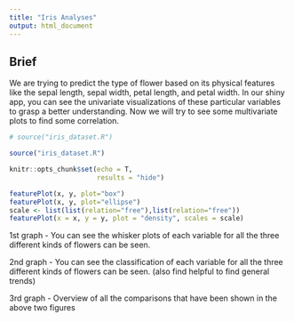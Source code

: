 ```yaml
---
title: "Iris Analyses"
output: html_document
---
```



## Brief 

We are trying to predict the type of flower based on its physical features like the sepal length, sepal width, petal length, and petal width. In our shiny app, you can see the univariate visualizations of these particular variables to grasp a better understanding. Now we will try to see some multivariate plots to find some correlation.

```r
# source("iris_dataset.R")
```


```r
source("iris_dataset.R")

knitr::opts_chunk$set(echo = T,
                      results = "hide")
```


```r
featurePlot(x, y, plot="box")
featurePlot(x, y, plot="ellipse")
scale <- list(list(relation="free"),list(relation="free"))
featurePlot(x = x, y = y, plot = "density", scales = scale)
```

1st graph - 
You can see the whisker plots of each variable for all the three different kinds of flowers can be seen.

2nd graph - 
You can see the classification of each variable for all the three different kinds of flowers can be seen. (also find helpful to find general trends)

3rd graph - 
Overview of all the comparisons that have been shown in the above two figures